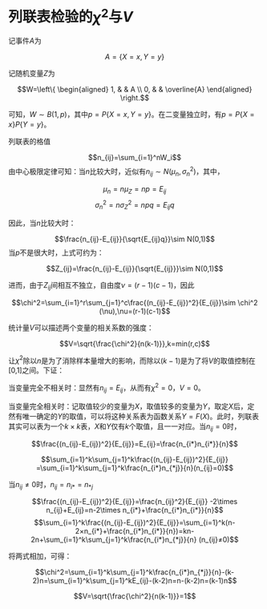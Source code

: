 # 列联表检验的$\chi^2$与$V$

记事件$A$为

$$A=\{X=x,Y=y\}$$

记随机变量$Z$为

$$W=\left\{
\begin{aligned}
1, &  & A \\
0, &  & \overline{A}
\end{aligned}
\right.$$


可知，$W\sim B(1,p)$，其中$p=P\{X=x,Y=y\}$。在二变量独立时，有$p=P\{X=x\}P\{Y=y\}$。

列联表的格值

$$n_{ij}=\sum_{i=1}^nW_i$$
由中心极限定律可知：当$n$比较大时，近似有$n_{ij}\sim N(\mu_n,\sigma_n^2)$，其中，

$$\mu_n=n\mu_Z=np=E_{ij}$$
$$σ_n^2=nσ_Z^2=npq=E_{ij}q$$

因此，当$n$比较大时：

$$\frac{n_{ij}-E_{ij}}{\sqrt{E_{ij}q}}\sim N(0,1)$$
当$p$不是很大时，上式可约为：

$$Z_{ij}=\frac{n_{ij}-E_{ij}}{\sqrt{E_{ij}}}\sim N(0,1)$$

进而，由于$Z_{ij}$间相互不独立，自由度$\nu=(r-1)(c-1)$，因此

$$\chi^2=\sum_{i=1}^r\sum_{j=1}^c\frac{(n_{ij}-E_{ij})^2}{E_{ij}}\sim \chi^2 (\nu),\nu=(r-1)(c-1)$$

统计量$V$可以描述两个变量的相关系数的强度：

$$V=\sqrt{\frac{\chi^2}{n(k-1)}},k=min(r,c)$$

让$\chi^2$除以$n$是为了消除样本量增大的影响，而除以$(k-1)$是为了将$V$的取值控制在[0,1]之间。下证：

当变量完全不相关时：显然有$n_{ij}=E_{ij}$，从而有$\chi^2=0$，$V=0$。

当变量完全相关时：记取值较少的变量为$X$，取值较多的变量为$Y$，取定$X$后，定然有唯一确定的$Y$的取值，可以将这种关系表为函数关系$Y=F(X)$。此时，列联表其实可以表为一个$k\times k$表，$X$和$Y$仅有$k$个取值，且一一对应。当$n_{ij}=0$时，

$$\frac{(n_{ij}-E_{ij})^2}{E_{ij}}=E_{ij}=\frac{n_{i*}n_{i*}}{n}$$

$$\sum_{i=1}^k\sum_{j=1}^k\frac{(n_{ij}-E_{ij})^2}{E_{ij}} =\sum_{i=1}^k\sum_{j=1}^k\frac{n_{i*}n_{*j}}{n}(n_{ij}=0)$$

当$n_{ij}≠0$时，$n_{ij}=n_{i*}=n_{*j}$

$$\frac{(n_{ij}-E_{ij})^2}{E_{ij}}=\frac{n_{ij}^2}{E_{ij}} -2\times n_{ij}+E_{ij}=n-2\times n_{i*}+\frac{n_{i*}n_{i*}}{n}$$
$$\sum_{i=1}^k\frac{(n_{ij}-E_{ij})^2}{E_{ij}}=\sum_{i=1}^k(n-2×n_{i*}+\frac{n_{i*}n_{i*}}{n})=kn-2n+\sum_{i=1}^k\sum_{j=1}^k\frac{n_{i*}n_{*j}}{n} (n_{ij}≠0)$$

将两式相加，可得：

$$\chi^2=\sum_{i=1}^k\sum_{j=1}^k\frac{n_{i*}n_{*j}}{n}-(k-2)n=\sum_{i=1}^k\sum_{j=1}^kE_{ij}-(k-2)n=n-(k-2)n=(k-1)n$$

$$V=\sqrt{\frac{\chi^2}{n(k-1)}}=1$$
